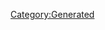 {{Database/Costume/CostumeInfo
 |ID=363
 |DivaId=5
 |PrismCostumeId=33
 |Enabled=2
 |SkillId=37
 |EODICFLJAKO=False
 |AGBPBDODKBK=1
 |HMCOGDICFNB=1
 |LevelMax=0
 |HGBJODBCJDA=0
 |EGLDFPILJLG=1
 |GLEEPAFMPLO=False
 |IIELLEPEEFH=7200
}}
[[Category:Generated]]
